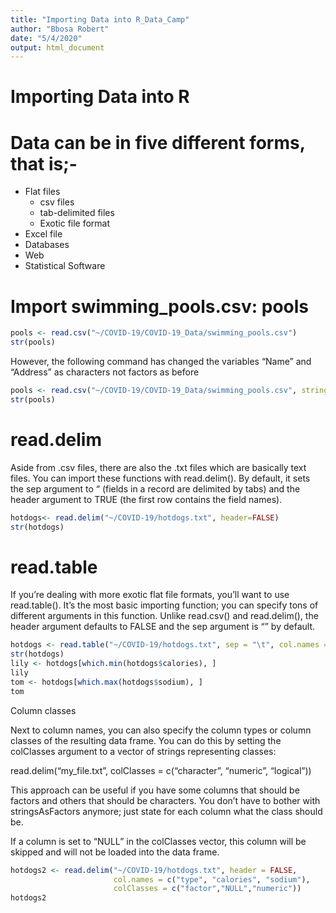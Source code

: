 ```yaml
---
title: "Importing Data into R_Data_Camp"
author: "Bbosa Robert"
date: "5/4/2020"
output: html_document
---
```


# Importing Data into R

# Data can be in five different forms, that is;- 

* Flat files
  + csv files
  + tab-delimited files
  + Exotic file format
  
* Excel file
* Databases
* Web
* Statistical Software

# Import swimming_pools.csv: pools
```r
pools <- read.csv("~/COVID-19/COVID-19_Data/swimming_pools.csv")
str(pools)
```


However, the following command has changed the variables "Name" and "Address" as characters not factors as before
```r
pools <- read.csv("~/COVID-19/COVID-19_Data/swimming_pools.csv", stringsAsFactors = FALSE)
str(pools)
```

# read.delim

Aside from .csv files, there are also the .txt files which are basically text files. You can import these functions with read.delim(). By default, it sets the sep argument to "\t" (fields in a record are delimited by tabs) and the header argument to TRUE (the first row contains the field names). 
```r
hotdogs<- read.delim("~/COVID-19/hotdogs.txt", header=FALSE)
str(hotdogs)
```


# read.table

If you're dealing with more exotic flat file formats, you'll want to use read.table(). It's the most basic importing function; you can specify tons of different arguments in this function. Unlike read.csv() and read.delim(), the header argument defaults to FALSE and the sep argument is "" by default.

```r
hotdogs <- read.table("~/COVID-19/hotdogs.txt", sep = "\t", col.names = c("types","calories", "sodium"))
str(hotdogs)
lily <- hotdogs[which.min(hotdogs$calories), ]
lily
tom <- hotdogs[which.max(hotdogs$sodium), ]
tom
```


Column classes

Next to column names, you can also specify the column types or column classes of the resulting data frame. You can do this by setting the colClasses argument to a vector of strings representing classes:

read.delim("my_file.txt", 
           colClasses = c("character",
                          "numeric",
                          "logical"))

This approach can be useful if you have some columns that should be factors and others that should be characters. You don't have to bother with stringsAsFactors anymore; just state for each column what the class should be.

If a column is set to "NULL" in the colClasses vector, this column will be skipped and will not be loaded into the data frame.
```r
hotdogs2 <- read.delim("~/COVID-19/hotdogs.txt", header = FALSE, 
                       col.names = c("type", "calories", "sodium"),
                       colClasses = c("factor","NULL","numeric"))
hotdogs2
```


